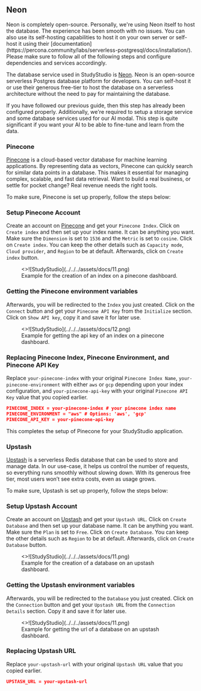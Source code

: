 ## Neon


<Callout type="info">
  Neon is completely open-source. Personally, we're using Neon itself to host
  the database. The experience has been smooth with no issues. You can also use
  its self-hosting capabilities to host it on your own server or self-host it
  using their
  [documentation](https://percona.community/labs/serverless-postgresql/docs/installation/).
</Callout>

<Callout type="warning">
  Please make sure to follow all of the following steps and configure
  dependencies and services accordingly.
</Callout>

The database service used in StudyStudio is [Neon](https://neon.tech/). Neon is an open-source serverless Postgres
database platform for developers. You can self-host it or use their generous free-tier to host the database
on a serverless architecture without the need to pay for maintaining the database.

If you have followed our previous guide, then this step has already been configured properly. Additionally, we're
required to setup a storage service and some database services used for our AI modal. This step is quite significant
if you want your AI to be able to fine-tune and learn from the data.

### Pinecone

[Pinecone](https://www.pinecone.io/) is a cloud-based vector database for machine learning applications. By
representing data as vectors, Pinecone can quickly search for similar data points in a database. This makes it
essential for managing complex, scalable, and fast data retrieval. Want to build a real business, or settle for
pocket change? Real revenue needs the right tools.

To make sure, Pinecone is set up properly, follow the steps below:

 
<Steps>

### Setup Pinecone Account

Create an account on [Pinecone](https://www.pinecone.io/) and get your `Pinecone Index`. Click on `Create index`
and then set up your index name. It can be anything you want. Make sure the `Dimension` is set to `1536` and the
`Metric` is set to `cosine`. Click on `Create index`. You can keep the other details such as `Capacity mode`,
`Cloud provider`, and `Region` to be at default. Afterwards, click on `Create index` button.

<figure>
  <>![StudyStudio](../../../assets/docs/11.png)</>
  <figcaption>
    Example for the creation of an index on a pinecone dashboard.
  </figcaption>
</figure>

### Getting the Pinecone environment variables

Afterwards, you will be redirected to the `Index` you just created. Click on the `Connect` button and get your
`Pinecone API Key` from the `Initialize` section. Click on `Show API key`, copy it and save it for later use.

<figure>
  <>![StudyStudio](../../../assets/docs/12.png)</>
  <figcaption>
    Example for getting the api key of an index on a pinecone dashboard.
  </figcaption>
</figure>

### Replacing Pinecone Index, Pinecone Environment, and Pinecone API Key

Replace `your-pinecone-index` with your original `Pinecone Index Name`, `your-pinecone-environment` with either
`aws` or `gcp` depending upon your index configuration, and `your-pinecone-api-key` with your original
`Pinecone API Key` value that you copied earlier.

```json filename=".env.local" copy
PINECONE_INDEX = your-pinecone-index # your pinecone index name
PINECONE_ENVIRONMENT = "aws" # Options: 'aws', 'gcp'
PINECONE_API_KEY = your-pinecone-api-key
```

</Steps>

This completes the setup of Pinecone for your StudyStudio application.

### Upstash

[Upstash](https://upstash.com/) is a serverless Redis database that can be used to store and manage data. In our
use-case, it helps us control the number of requests, so everything runs smoothly without slowing down.
With its generous free tier, most users won’t see extra costs, even as usage grows.

To make sure, Upstash is set up properly, follow the steps below:

<Steps>

### Setup Upstash Account

Create an account on [Upstash](https://upstash.com/) and get your `Upstash URL`. Click on `Create Database` and
then set up your database name. It can be anything you want. Make sure the `Plan` is set to `Free`. Click on
`Create Database`. You can keep the other details such as `Region` to be at default. Afterwards, click on `Create
Database` button.

<figure>
  <>![StudyStudio](../../../assets/docs/11.png)</>
  <figcaption>
    Example for the creation of a database on an upstash dashboard.
  </figcaption>
</figure>

### Getting the Upstash environment variables

Afterwards, you will be redirected to the `Database` you just created. Click on the `Connection` button and get
your `Upstash URL` from the `Connection Details` section. Copy it and save it for later use.

<figure>
  <>![StudyStudio](../../../assets/docs/11.png)</>
  <figcaption>
    Example for getting the url of a database on an upstash dashboard.
  </figcaption>
</figure>

### Replacing Upstash URL

Replace `your-upstash-url` with your original `Upstash URL` value that you copied earlier.

```json filename=".env.local" copy
UPSTASH_URL = your-upstash-url
```

</Steps>
